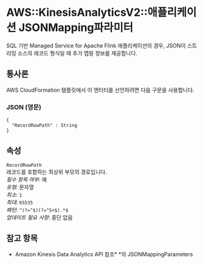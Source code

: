 # AWS::KinesisAnalyticsV2::애플리케이션 JSONMapping파라미터

SQL 기반 Managed Service for Apache Flink 애플리케이션의 경우, JSON이 스트리밍 소스의 레코드 형식일 때 추가 맵핑 정보를 제공합니다.

## 통사론

AWS CloudFormation 템플릿에서 이 엔터티를 선언하려면 다음 구문을 사용합니다.

### JSON (영문)

```
{
  "RecordRowPath" : String
}
```

## 속성

`RecordRowPath`  
레코드를 포함하는 최상위 부모의 경로입니다.  
_필수 항목 여부_: 예  
_유형_: 문자열  
_최소_: `1`  
_최대_: `65535`  
_패턴_: `^(?=^$)(?=^S+$).*$`  
_업데이트 필요 사항_: 중단 없음

## 참고 항목

- Amazon Kinesis Data Analytics API 참조\* \*의 JSONMappingParameters
